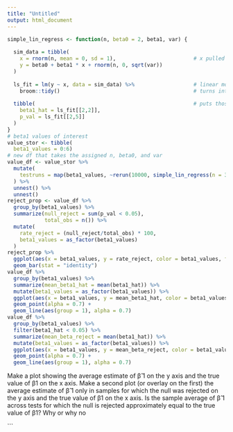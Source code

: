 ```yaml
---
title: "Untitled"
output: html_document
---
```


```r
simple_lin_regress <- function(n, beta0 = 2, beta1, var) {
  
  sim_data = tibble(
    x = rnorm(n, mean = 0, sd = 1),                         # x pulled from standard normal distro
    y = beta0 + beta1 * x + rnorm(n, 0, sqrt(var))
  )
  
  ls_fit = lm(y ~ x, data = sim_data) %>%                   # linear model fit
    broom::tidy()                                           # turns into tibble; easier to obtain b1_hat, p-val
  
  tibble(                                                   # puts those values inside a new tibble
    beta1_hat = ls_fit[[2,2]],
    p_val = ls_fit[[2,5]]
  )
}
# beta1 values of interest
value_stor <- tibble(
  beta1_values = 0:6)
# new df that takes the assigned n, beta0, and var
value_df <- value_stor %>% 
  mutate(
    testruns = map(beta1_values, ~rerun(10000, simple_lin_regress(n = 30, beta1 = .x, var = 50)))
  ) %>% 
  unnest() %>% 
  unnest()
reject_prop <- value_df %>% 
  group_by(beta1_values) %>% 
  summarize(null_reject = sum(p_val < 0.05),
            total_obs = n()) %>% 
  mutate(
    rate_reject = (null_reject/total_obs) * 100,
    beta1_values = as_factor(beta1_values)
  )
reject_prop %>% 
  ggplot(aes(x = beta1_values, y = rate_reject, color = beta1_values, fill = beta1_values)) +
  geom_bar(stat = "identity")
value_df %>% 
  group_by(beta1_values) %>% 
  summarize(mean_beta1_hat = mean(beta1_hat)) %>% 
  mutate(beta1_values = as_factor(beta1_values)) %>% 
  ggplot(aes(x = beta1_values, y = mean_beta1_hat, color = beta1_values, fill = beta1_values)) +
  geom_point(alpha = 0.7) +
  geom_line(aes(group = 1), alpha = 0.7)
value_df %>% 
  group_by(beta1_values) %>% 
  filter(beta1_hat < 0.05) %>% 
  summarize(mean_beta_reject = mean(beta1_hat)) %>% 
  mutate(beta1_values = as_factor(beta1_values)) %>% 
  ggplot(aes(x = beta1_values, y = mean_beta_reject, color = beta1_values, fill = beta1_values)) +
  geom_point(alpha = 0.7) +
  geom_line(aes(group = 1), alpha = 0.7)
```


Make a plot showing the average estimate of β̂ 1 on the y axis and the true value of β1 on the x axis. Make a second plot (or overlay on the first) the average estimate of β̂ 1 only in samples for which the null was rejected on the y axis and the true value of β1 on the x axis. Is the sample average of β̂ 1 across tests for which the null is rejected approximately equal to the true value of β1? Why or why no

```

